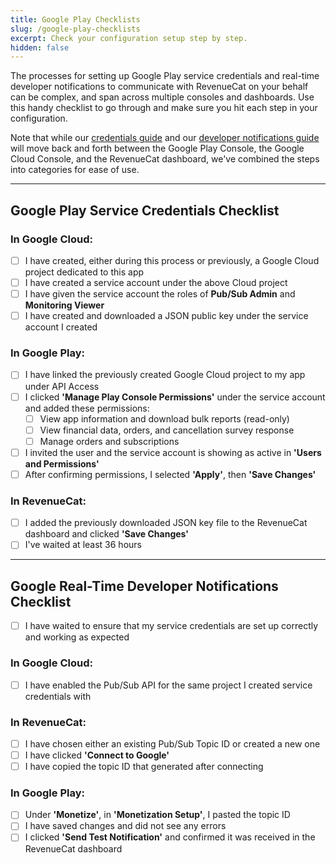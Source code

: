 ```yaml
---
title: Google Play Checklists
slug: /google-play-checklists
excerpt: Check your configuration setup step by step.
hidden: false
---
```

The processes for setting up Google Play service credentials and real-time developer notifications to communicate with RevenueCat on your behalf can be complex, and span across multiple consoles and dashboards. Use this handy checklist to go through and make sure you hit each step in your configuration.

Note that while our [credentials guide](/service-credentials/creating-play-service-credentials) and our [developer notifications guide](/platform-resources/server-notifications/google-server-notifications) will move back and forth between the Google Play Console, the Google Cloud Console, and the RevenueCat dashboard, we've combined the steps into categories for ease of use.

***

## Google Play Service Credentials Checklist

### In Google Cloud:

- [ ] I have created, either during this process or previously, a Google Cloud project dedicated to this app
- [ ] I have created a service account under the above Cloud project
- [ ] I have given the service account the roles of **Pub/Sub Admin** and **Monitoring Viewer**
- [ ] I have created and downloaded a JSON public key under the service account I created

### In Google Play:

- [ ] I have linked the previously created Google Cloud project to my app under API Access
- [ ] I clicked **'Manage Play Console Permissions'** under the service account and added these permissions:
  - [ ] View app information and download bulk reports (read-only)
  - [ ] View financial data, orders, and cancellation survey response
  - [ ] Manage orders and subscriptions
- [ ] I invited the user and the service account is showing as active in **'Users and Permissions'**
- [ ] After confirming permissions, I selected **'Apply'**, then **'Save Changes'**

### In RevenueCat:

- [ ] I added the previously downloaded JSON key file to the RevenueCat dashboard and clicked **'Save Changes'**
- [ ] I've waited at least 36 hours

***

## Google Real-Time Developer Notifications Checklist

- [ ] I have waited to ensure that my service credentials are set up correctly and working as expected

### In Google Cloud:

- [ ] I have enabled the Pub/Sub API for the same project I created service credentials with

### In RevenueCat:

- [ ] I have chosen either an existing Pub/Sub Topic ID or created a new one
- [ ] I have clicked **'Connect to Google'**
- [ ] I have copied the topic ID that generated after connecting

### In Google Play:

- [ ] Under **'Monetize'**, in **'Monetization Setup'**, I pasted the topic ID
- [ ] I have saved changes and did not see any errors
- [ ] I clicked **'Send Test Notification'** and confirmed it was received in the RevenueCat dashboard
